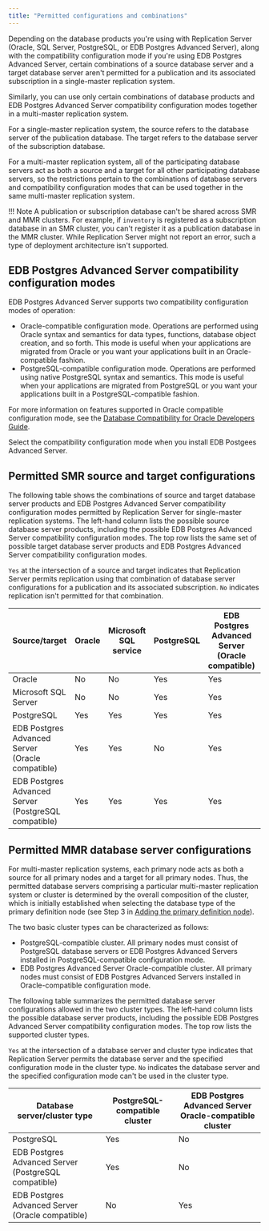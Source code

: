 ```yaml
---
title: "Permitted configurations and combinations"
---
```


<div id="permitted_conf_and_permutations" class="registered_link"></div>

Depending on the database products you're using with Replication Server (Oracle, SQL Server, PostgreSQL, or EDB Postgres Advanced Server), along with the compatibility configuration mode if you're using EDB Postgres Advanced Server, certain combinations of a source database server and a target database server aren't permitted for a publication and its associated subscription in a single-master replication system.

Similarly, you can use only certain combinations of database products and EDB Postgres Advanced Server compatibility configuration modes together in a multi-master replication system.

For a single-master replication system, the source refers to the database server of the publication database. The target refers to the database server of the subscription database.

For a multi-master replication system, all of the participating database servers act as both a source and a target for all other participating database servers, so the restrictions pertain to the combinations of database servers and compatibility configuration modes that can be used together in the same multi-master replication system.

!!! Note
    A publication or subscription database can't be shared across SMR and MMR clusters. For example, if `inventory` is registered as a subscription database in an SMR cluster, you can't register it as a publication database in the MMR cluster. While Replication Server might not report an error, such a type of deployment architecture isn't supported.

<div id="adv_server_compatibility_conf_modes" class="registered_link"></div>

## EDB Postgres Advanced Server compatibility configuration modes

EDB Postgres Advanced Server supports two compatibility configuration modes of operation:

-   Oracle-compatible configuration mode. Operations are performed using Oracle syntax and semantics for data types, functions, database object creation, and so forth. This mode is useful when your applications are migrated from Oracle or you want your applications built in an Oracle-compatible fashion.
-   PostgreSQL-compatible configuration mode. Operations are performed using native PostgreSQL syntax and semantics. This mode is useful when your applications are migrated from PostgreSQL or you want your applications built in a PostgreSQL-compatible fashion.

For more information on features supported in Oracle compatible configuration mode, see the [Database Compatibility for Oracle Developers Guide](../epas/latest/epas_compat_ora_dev_guide/).

Select the compatibility configuration mode when you install EDB Postgees Advanced Server.

<div id="permitted_smr_source_and_target_conf" class="registered_link"></div>

## Permitted SMR source and target configurations

The following table shows the combinations of source and target database server products and EDB Postgres Advanced Server compatibility configuration modes permitted by Replication Server for single-master replication systems. The left-hand column lists the possible source database server products, including the possible EDB Postgres Advanced Server compatibility configuration modes. The top row lists the same set of possible target database server products and EDB Postgres Advanced Server compatibility configuration modes.

`Yes` at the intersection of a source and target indicates that Replication Server permits replication using that combination of database server configurations for a publication and its associated subscription. `No` indicates replication isn't permitted for that combination.



| Source/target                               | Oracle | Microsoft SQL service| PostgreSQL | EDB Postgres Advanced Server (Oracle compatible) | EDB Postgres Advanced Server (PostgreSQL compatible)                                        |
| ------------------------------------------- | ------ | -------------------- | ---------- | ----------------------------------- | --------------------------------------- |
| Oracle                                      | No     | No                   | Yes        | Yes                                 | Yes                                     |
| Microsoft SQL Server                        | No     | No                   | Yes        | Yes                                 | Yes                                     |
| PostgreSQL                                  | Yes    | Yes                  | Yes        | Yes                                 | Yes                                     |
| EDB Postgres Advanced Server (Oracle compatible)| Yes | Yes                 | No         | Yes                                 | No                                      |
| EDB Postgres Advanced Server (PostgreSQL compatible)| Yes| Yes              | Yes        | Yes                                 | Yes                                     |


<div id="permitted_mmr_db_server_conf" class="registered_link"></div>

## Permitted MMR database server configurations

For multi-master replication systems, each primary node acts as both a source for all primary nodes and a target for all primary nodes. Thus, the permitted database servers comprising a particular multi-master replication system or cluster is determined by the overall composition of the cluster, which is initially established when selecting the database type of the primary definition node (see Step 3 in [Adding the primary definition node](../06_mmr_operation/02_creating_publication_mmr/#adding_pdn)). 

The two basic cluster types can be characterized as follows:

-   PostgreSQL-compatible cluster. All primary nodes must consist of PostgreSQL database servers or EDB Postgres Advanced Servers installed in PostgreSQL-compatible configuration mode.
-   EDB Postgres Advanced Server Oracle-compatible cluster. All primary nodes must consist of EDB Postgres Advanced Servers installed in Oracle-compatible configuration mode.

The following table summarizes the permitted database server configurations allowed in the two cluster types. The left-hand column lists the possible database server products, including the possible EDB Postgres Advanced Server compatibility configuration modes. The top row lists the supported cluster types.

`Yes` at the intersection of a database server and cluster type indicates that Replication Server permits the database server and the specified configuration mode in the cluster type. `No` indicates the database server and the specified configuration mode can't be used in the cluster type.


| Database server/cluster type                | PostgreSQL-compatible cluster | EDB Postgres Advanced Server Oracle-compatible cluster |
| ------------------------------------------- | ----------------------------- | ----------------------------------------- |
| PostgreSQL                                  | Yes                           | No                                        |
| EDB Postgres Advanced Server (PostgreSQL compatible) | Yes                  | No                                        |
| EDB Postgres Advanced Server (Oracle compatible)| No                        | Yes                                       |

